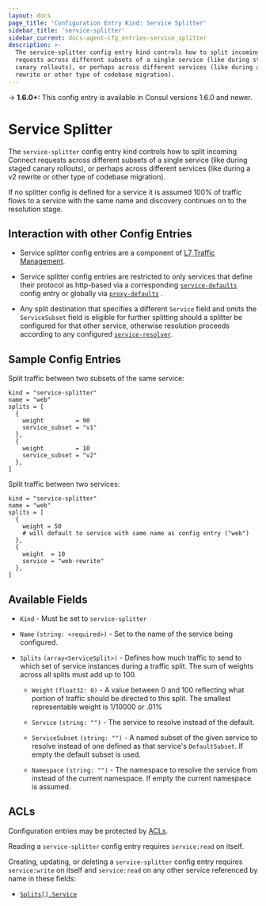 ```yaml
---
layout: docs
page_title: 'Configuration Entry Kind: Service Splitter'
sidebar_title: 'service-splitter'
sidebar_current: docs-agent-cfg_entries-service_splitter
description: >-
  The service-splitter config entry kind controls how to split incoming Connect
  requests across different subsets of a single service (like during staged
  canary rollouts), or perhaps across different services (like during a v2
  rewrite or other type of codebase migration).
---
```


-> **1.6.0+:** This config entry is available in Consul versions 1.6.0 and newer.

# Service Splitter

The `service-splitter` config entry kind controls how to split incoming Connect
requests across different subsets of a single service (like during staged
canary rollouts), or perhaps across different services (like during a v2
rewrite or other type of codebase migration).

If no splitter config is defined for a service it is assumed 100% of traffic
flows to a service with the same name and discovery continues on to the
resolution stage.

## Interaction with other Config Entries

- Service splitter config entries are a component of [L7 Traffic
  Management](/docs/connect/l7-traffic-management.html).

- Service splitter config entries are restricted to only services that define
  their protocol as http-based via a corresponding
  [`service-defaults`](/docs/agent/config-entries/service-defaults.html) config
  entry or globally via
  [`proxy-defaults`](/docs/agent/config-entries/proxy-defaults.html) .

- Any split destination that specifies a different `Service` field and omits
  the `ServiceSubset` field is eligible for further splitting should a splitter
  be configured for that other service, otherwise resolution proceeds according
  to any configured
  [`service-resolver`](/docs/agent/config-entries/service-resolver.html).

## Sample Config Entries

Split traffic between two subsets of the same service:

```hcl
kind = "service-splitter"
name = "web"
splits = [
  {
    weight         = 90
    service_subset = "v1"
  },
  {
    weight         = 10
    service_subset = "v2"
  },
]
```

Split traffic between two services:

```hcl
kind = "service-splitter"
name = "web"
splits = [
  {
    weight = 50
    # will default to service with same name as config entry ("web")
  },
  {
    weight  = 10
    service = "web-rewrite"
  },
]
```

## Available Fields

- `Kind` - Must be set to `service-splitter`

- `Name` `(string: <required>)` - Set to the name of the service being configured.

- `Splits` `(array<ServiceSplit>)` - Defines how much traffic to send to which
  set of service instances during a traffic split. The sum of weights across
  all splits must add up to 100.

  - `Weight` `(float32: 0)` - A value between 0 and 100 reflecting what portion
    of traffic should be directed to this split. The smallest representable
    weight is 1/10000 or .01%

  - `Service` `(string: "")` - The service to resolve instead of the default.

  - `ServiceSubset` `(string: "")` - A named subset of the given service to
    resolve instead of one defined as that service's `DefaultSubset`. If empty
    the default subset is used.

  - `Namespace` `(string: "")` - The namespace to resolve the service from
    instead of the current namespace. If empty the current namespace is
    assumed.

## ACLs

Configuration entries may be protected by
[ACLs](https://learn.hashicorp.com/consul/security-networking/production-acls).

Reading a `service-splitter` config entry requires `service:read` on itself.

Creating, updating, or deleting a `service-splitter` config entry requires
`service:write` on itself and `service:read` on any other service referenced by
name in these fields:

- [`Splits[].Service`](#service)
